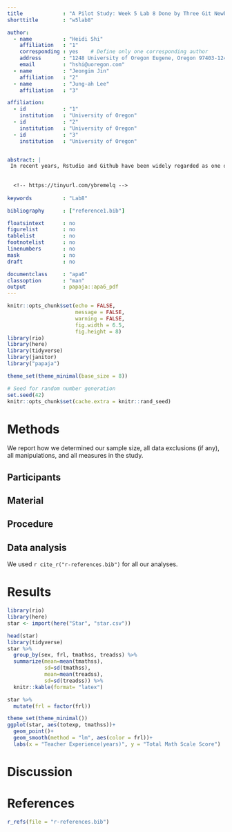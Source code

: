 ```yaml
---
title             : "A Pilot Study: Week 5 Lab 8 Done by Three Git Newbie Ducks "
shorttitle        : "w5lab8"

author: 
  - name          : "Heidi Shi"
    affiliation   : "1"
    corresponding : yes    # Define only one corresponding author
    address       : "1248 University of Oregon Eugene, Oregon 97403-1248"
    email         : "hshi@uoregon.com"
  - name          : "Jeongim Jin"
    affiliation   : "2"
  - name          : "Jung-ah Lee"
    affiliation   : "3"

affiliation:
  - id            : "1"
    institution   : "University of Oregon"
  - id            : "2"
    institution   : "University of Oregon"
  - id            : "3"
    institution   : "University of Oregon"


abstract: |
 In recent years, Rstudio and Github have been widely regarded as one of the essential research tools for social science inquiries @srivastava2000web. Previous studies have revealed their significant methodological impact on disciplines such as psychology, linguistics, education and so forth (Shi &Jin, 2017; Lee 2018). This study is an attempt to solve all the questions listed in Week5 Lab8, one of the most challenging issues in the history of Fall 2018 EDLD 610 @morshedi1985optimal. Through a collaborative approach to lab 8, this study aims to show that Rstudio and Github are learnable, and sufficient training is one of the most efficient methods in R language acquisition @mobasher2000automatic.
  
  
  <!-- https://tinyurl.com/ybremelq -->
  
keywords          : "Lab8"

bibliography      : ["reference1.bib"]

floatsintext      : no
figurelist        : no
tablelist         : no
footnotelist      : no
linenumbers       : no
mask              : no
draft             : no

documentclass     : "apa6"
classoption       : "man"
output            : papaja::apa6_pdf
---
```


```r
knitr::opts_chunk$set(echo = FALSE, 
                      message = FALSE,
                      warning = FALSE,
                      fig.width = 6.5,
                      fig.height = 8)
library(rio)
library(here)
library(tidyverse)
library(janitor)
library("papaja")

theme_set(theme_minimal(base_size = 8))
```

```r
# Seed for random number generation
set.seed(42)
knitr::opts_chunk$set(cache.extra = knitr::rand_seed)
```



# Methods
We report how we determined our sample size, all data exclusions (if any), all manipulations, and all measures in the study. <!-- 21-word solution (Simmons, Nelson & Simonsohn, 2012; retrieved from http://ssrn.com/abstract=2160588) -->

## Participants

## Material

## Procedure

## Data analysis
We used `r cite_r("r-references.bib")` for all our analyses.


# Results
```r
library(rio)
library(here)
star <- import(here("Star", "star.csv"))
```

```r
head(star)
library(tidyverse)
star %>%
  group_by(sex, frl, tmathss, treadss) %>%
  summarize(mean=mean(tmathss),
            sd=sd(tmathss),
            mean=mean(treadss),
            sd=sd(treadss)) %>%
  knitr::kable(format= "latex")
```

```r

star %>% 
  mutate(frl = factor(frl))

theme_set(theme_minimal())
ggplot(star, aes(totexp, tmathss))+
  geom_point()+
  geom_smooth(method = "lm", aes(color = frl))+
  labs(x = "Teacher Experience(years)", y = "Total Math Scale Score")


```



# Discussion


\newpage

# References
```r
r_refs(file = "r-references.bib")
```

\begingroup
\setlength{\parindent}{-0.5in}
\setlength{\leftskip}{0.5in}

<div id = "refs"></div>
\endgroup
